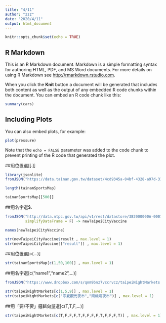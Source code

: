 ```yaml
---
title: "4/11"
author: "zzz"
date: "2020/4/11"
output: html_document
---
```


```r
knitr::opts_chunk$set(echo = TRUE)
```

## R Markdown

This is an R Markdown document. Markdown is a simple formatting syntax for authoring HTML, PDF, and MS Word documents. For more details on using R Markdown see <http://rmarkdown.rstudio.com>.

When you click the **Knit** button a document will be generated that includes both content as well as the output of any embedded R code chunks within the document. You can embed an R code chunk like this:

```r
summary(cars)
```

## Including Plots

You can also embed plots, for example:

```r
plot(pressure)
```

Note that the `echo = FALSE` parameter was added to the code chunk to prevent printing of the R code that generated the plot.

##用位置選[[.]]

```r
library(jsonlite)
fromJSON("https://data.tainan.gov.tw/dataset/4cd9345a-04bf-4328-a97d-314ff78b4763/resource/afc025fc-1ef4-447c-b785-a680391d0ca1/download/tnsport2.json", simplifyDataFrame = F) -> tainanSportsMap

length(tainanSportsMap)
```

```r
tainanSportsMap[[500]]
```

##用名字選$.

```r
fromJSON("http://data.ntpc.gov.tw/api/v1/rest/datastore/382000000A-000157-002",
         simplifyDataFrame = F) -> newTaipeiCityVaccine

names(newTaipeiCityVaccine)
```

```r
str(newTaipeiCityVaccine$result , max.level = 1)
str(newTaipeiCityVaccine[["result"]] , max.level = 1)
```

##用位置選[c(...)]

```r
str(tainanSportsMap[c(1,50,100)] , max.level = 1)
```

##用名字選[c("name1","name2",...)]

```r
fromJSON("https://www.dropbox.com/s/qnm9bnz7vccrvcz/taipeiNightMarkets.json?dl=1", simplifyDataFrame = F) -> taipeiNightMarkets
```

```r
str(taipeiNightMarkets[c(1,5,9)] , max.level = 1)
str(taipeiNightMarkets[c("寧夏觀光夜市","南機場夜市")] , max.level = 1)
```

##用「要/不要」邏輯向量選[c(T,T,F,...)]

```r
str(taipeiNightMarkets[c(T,F,F,F,T,F,F,F,F,T,F,F,F,T)] , max.level = 1)
```























